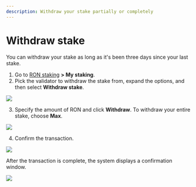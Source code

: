 ```yaml
---
description: Withdraw your stake partially or completely
---
```



# Withdraw stake
You can withdraw your stake as long as it's been three days since your last stake.

1. Go to [RON staking](https://app.roninchain.com/staking) **> My staking**.
2. Pick the validator to withdraw the stake from, expand the options, and then select **Withdraw stake**. 

<img src={stepOne} width={1440} />

3. Specify the amount of RON and click **Withdraw**. To withdraw your entire stake, choose **Max**.

<img src={stepTwo} width={400} />

4. Confirm the transaction.

<img src={stepThree} width={400} />

After the transaction is complete, the system displays a confirmation window.

<img src={transactionSuccess} width={400} />
